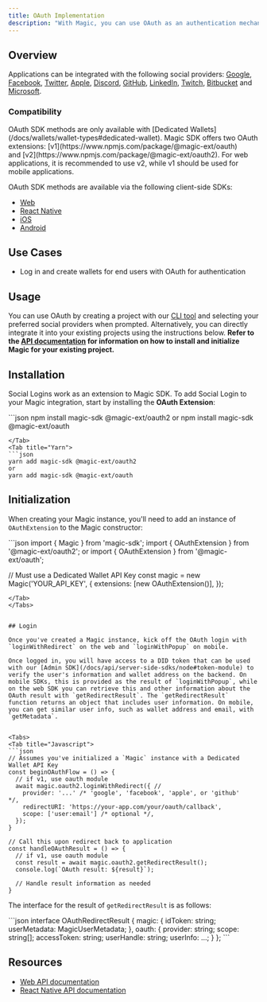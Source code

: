 ```yaml
---
title: OAuth Implementation
description: "With Magic, you can use OAuth as an authentication mechanism, giving users a simple way to log in with supported social providers."
---
```


## Overview

Applications can be integrated with the following social providers: [Google](/docs/authentication/login/social-logins/social-providers/google), [Facebook](/docs/authentication/login/social-logins/social-providers/facebook), [Twitter](/docs/authentication/login/social-logins/social-providers/twitter), [Apple](/docs/authentication/login/social-logins/social-providers/apple), [Discord](/docs/authentication/login/social-logins/social-providers/discord), [GitHub](/docs/authentication/login/social-logins/social-providers/github), [LinkedIn](/docs/authentication/login/social-logins/social-providers/linkedin), [Twitch](/docs/authentication/login/social-logins/social-providers/twitch), [Bitbucket](/docs/authentication/login/social-logins/social-providers/bitbucket) and [Microsoft](/docs/authentication/login/social-logins/social-providers/microsoft).

### Compatibility

<Note>
OAuth SDK methods are only available with [Dedicated Wallets](/docs/wallets/wallet-types#dedicated-wallet). Magic SDK offers two OAuth extensions: [v1](https://www.npmjs.com/package/@magic-ext/oauth) and [v2](https://www.npmjs.com/package/@magic-ext/oauth2). For web applications, it is recommended to use v2, while v1 should be used for mobile applications.
</Note>

OAuth SDK methods are available via the following client-side SDKs:

* [Web](/docs/api/client-side-sdks/web)
* [React Native](/docs/api/client-side-sdks/react-native)
* [iOS](/docs/api/client-side-sdks/ios)
* [Android](/docs/api/client-side-sdks/android)

## Use Cases

* Log in and create wallets for end users with OAuth for authentication

## Usage
You can use OAuth by creating a project with our [CLI tool](/docs/home/quickstart) and selecting your preferred social providers when prompted. Alternatively, you can directly integrate it into your existing projects using the instructions below. **Refer to the **[**API documentation**](/docs/api/overview)** for information on how to install and initialize Magic for your existing project.**

## Installation

Social Logins work as an extension to Magic SDK. To add Social Login to your Magic integration, start by installing the **OAuth Extension**:


<Tabs>
<Tab title="NPM">
```json
npm install magic-sdk @magic-ext/oauth2
or
npm install magic-sdk @magic-ext/oauth

```
</Tab>
<Tab title="Yarn">
```json
yarn add magic-sdk @magic-ext/oauth2
or
yarn add magic-sdk @magic-ext/oauth
```
</Tab>
</Tabs>


## Initialization

When creating your Magic instance, you'll need to add an instance of `OAuthExtension` to the Magic constructor:


<Tabs>
<Tab title="Web">
```json
import { Magic } from 'magic-sdk';
import { OAuthExtension } from '@magic-ext/oauth2';
or
import { OAuthExtension } from '@magic-ext/oauth';

// Must use a Dedicated Wallet API Key
const magic = new Magic('YOUR_API_KEY', {
  extensions: [new OAuthExtension()],
});
```
</Tab>
</Tabs>


## Login

Once you've created a Magic instance, kick off the OAuth login with `loginWithRedirect` on the web and `loginWithPopup` on mobile.

Once logged in, you will have access to a DID token that can be used with our [Admin SDK](/docs/api/server-side-sdks/node#token-module) to verify the user's information and wallet address on the backend. On mobile SDKs, this is provided as the result of `loginWithPopup`, while on the web SDK you can retrieve this and other information about the OAuth result with `getRedirectResult`. The `getRedirectResult` function returns an object that includes user information. On mobile, you can get similar user info, such as wallet address and email, with `getMetadata`.


<Tabs>
<Tab title="Javascript">
```json
// Assumes you've initialized a `Magic` instance with a Dedicated Wallet API Key
const beginOAuthFlow = () => {
  // if v1, use oauth module
  await magic.oauth2.loginWithRedirect({ //
    provider: '...' /* 'google', 'facebook', 'apple', or 'github'   */,
    redirectURI: 'https://your-app.com/your/oauth/callback',
    scope: ['user:email'] /* optional */,
  });
}

// Call this upon redirect back to application
const handleOAuthResult = () => {
  // if v1, use oauth module
  const result = await magic.oauth2.getRedirectResult();
  console.log(`OAuth result: ${result}`);

  // Handle result information as needed
}

```
</Tab>
</Tabs>

The interface for the result of `getRedirectResult` is as follows:



<Tabs>
<Tab title="Javascript">
```json
interface OAuthRedirectResult {
  magic: {
    idToken: string;
    userMetadata: MagicUserMetadata;
  },
  oauth: {
    provider: string;
    scope: string[];
    accessToken: string;
    userHandle: string;
    userInfo: ...;
  }
};
```
</Tab>
</Tabs>

## Resources
* [Web API documentation](/docs/api/client-side-sdks/web#loginwithredirect)
* [React Native API documentation](/docs/api/client-side-sdks/react-native#loginwithpopup)
